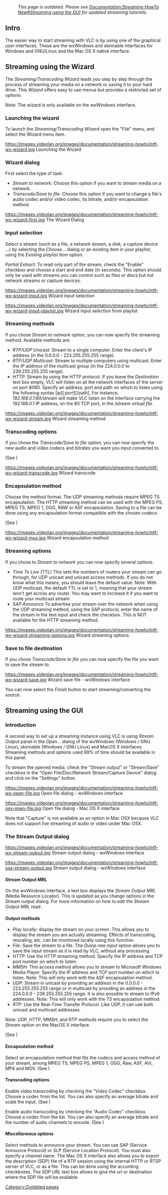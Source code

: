 :''This page is outdated. Please see [[Documentation:Streaming HowTo New#Streaming using the GUI]] for updated streaming tutorials.''

{{RightMenu|documentation streaming howto toc}}

==Intro==

The easier way to start streaming with VLC is by using one of the graphical user interfaces. These are the wxWindows and skinnable interfaces for Windows and GNU/Linux and the Mac OS X native interface.

==Streaming using the Wizard==

The ''Streaming/Transcoding Wizard'' leads you step by step through the process of streaming your media on a network or saving it to your hard drive. This ''Wizard'' offers easy to use menus but provides a restricted set of options.

Note: The wizard is only available on the wxWindows interface.

===Launching the wizard===

To launch the ''Streaming/Transcoding Wizard'' open the "File" menu, and select the Wizard menu item.

https://images.videolan.org/images/documentation/streaming-howto/intf-wx-wizard.jpg Launching the Wizard

===Wizard dialog===

First select the type of task:
*''Stream to network'': Choose this option if you want to stream media on a network.
*''Transcode/Save to file'': Choose this option if you want to change a file's audio codec and/or video codec, its bitrate, and/or encapsulation method.

https://images.videolan.org/images/documentation/streaming-howto/intf-wx-wizard-first.jpg The Wizard Dialog

===Input selection===

Select a stream (such as a file, a network stream, a disk, a capture device ...) by selecting the ''Choose...'' dialog or an existing item in your playlist, using the ''Existing playlist item'' option.

''Partial Extract'': To read only part of the stream, check the "Enable" checkbox and choose a start and end date (in seconds). This option should only be used with streams you can control such as files or discs but not network streams or capture devices.

https://images.videolan.org/images/documentation/streaming-howto/intf-wx-wizard-input.jpg Wizard input selection

https://images.videolan.org/images/documentation/streaming-howto/intf-wx-wizard-input-playlist.jpg Wizard input selection from playlist

===Streaming methods===

If you chose ''Stream to network'' option, you can now specify the streaming method. Available methods are:
*''RTP/UDP Unicast'': Stream to a single computer. Enter the client's IP address (in the 0.0.0.0 - 223.255.255.255 range).
*''RTP/UDP Multicast'': Stream to multiple computers using multicast. Enter the IP address of the multicast group (in the 224.0.0.0 to 239.255.255.255 range).
*''HTTP'': Stream by using the HTTP protocol. If you leave the ''Destination'' text box empty, VLC will listen on all the network interfaces of the server on port 8080. Specify an address, port and path on which to listen using the following syntax [ip][:port][/path]. For instance, ''192.168.0.1:80/stream'' will make VLC listen on the interface carrying the 192.168.0.1 IP address, on the 80 TCP port, in the /stream ''virtual file''.

https://images.videolan.org/images/documentation/streaming-howto/intf-wx-wizard-stream.jpg Wizard streaming method

===Transcoding options===

If you chose the ''Transcode/Save to file'' option, you can now specify the new audio and video codecs and bitrates you want you input converted to.

(See <xref linkend="smc" endterm="tsmc" />)

https://images.videolan.org/images/documentation/streaming-howto/intf-wx-wizard-transcode.jpg Wizard transcode

===Encapsulation method===

Choose the method format. The UDP streaming methods require MPEG TS encapsulation. The HTTP streaming method can be used with the MPEG PS, MPEG TS, MPEG 1, OGG, RAW or ASF encapsulation. Saving to a file can be done using any encapsulation format compatible with the chosen codecs.

(See <xref linkend="smc" endterm="tsmc" />)

https://images.videolan.org/images/documentation/streaming-howto/intf-wx-wizard-mux.jpg Wizard encapsulation method

===Streaming options===

If you chose to ''Stream to network'' you can now specify several options.

*''Time To Live (TTL)'' This sets the numbers of routers your stream can go through, for UDP unicast and unicast access methods. If you do not know what this means, you should leave the default value. Note: With UDP multicast, the default TTL is set to 1, meaning that your stream won't get across any router. You may want to increase it if you want to route your multicast stream.
* ''SAP Announce'' To advertise your stream over the network when using the UDP streaming method, using the SAP protocol, enter the name of the stream in the text input and check the checkbox. This is NOT available for the HTTP streaming method.

https://images.videolan.org/images/documentation/streaming-howto/intf-wx-wizard-streaming-options.jpg Wizard streaming options

===Save to file destination===

If you chose ''Transcode/Save to file'' you can now specify the file you want to save the stream to.

https://images.videolan.org/images/documentation/streaming-howto/intf-wx-wizard-save.jpg Wizard save file - wxWindows interface

You can now select the ''Finish'' button to start streaming/converting the source.

==Streaming using the GUI==

===Introduction===

A second way to set up a streaming instance using VLC is using ''Stream Output'' panel in the ''Open...'' dialog of the wxWindows (Windows / GNU Linux), skinnable (Windows / GNU Linux) and MacOS X interfaces. Streaming methods and options used 99% of time should be available in this panel.

To stream the opened media, check the "Stream output" or "Stream/Save" checkbox in the "Open File/Disc/Network Stream/Capture Device" dialog and click on the "Settings" button.

https://images.videolan.org/images/documentation/streaming-howto/intf-wx-open-file.jpg Open file dialog - wxWindows interface

https://images.videolan.org/images/documentation/streaming-howto/intf-osx-open-file.jpg Open file dialog - Mac OS X interface

Note that "Capture" is not available as an option in Mac OSX because VLC does not support live streaming of audio or video under Mac OSX.

===The Stream Output dialog===

https://images.videolan.org/images/documentation/streaming-howto/intf-wx-stream-output.jpg Stream output dialog - wxWindows interface

https://images.videolan.org/images/documentation/streaming-howto/intf-osx-stream-output.jpg Stream output dialog - wxWindows interface

====Stream Output MRL====

On the wxWindows interface, a text box displays the ''Stream Output MRL'' (Media Resource Locator). This is updated as you change options in the Stream output dialog. For more information on how to edit the ''Stream Output MRL'' read <xref linkend="cmdline" endterm="tcmdline" />.

====Output methods====

*''Play locally'': display the stream on your screen. This allows you to display the stream you are actually streaming. Effects of transcoding, rescaling, etc. can be monitored locally using this function.
*''File'': Save the stream to a file. The ''Dump raw input'' option allows you to save the input stream as it is read by VLC, without any processing.
*''HTTP'': Use the HTTP streaming method. Specify the IP address and TCP port number on which to listen.
*''MMSH'': This access method allows you to stream to Microsoft Windows Media Player. Specify the IP address and TCP port number on which to listen. Note: This will only work with the ''ASF'' encapsulation method.
*''UDP'': Stream in unicast by providing an address in the 0.0.0.0 - 223.255.255.255 range or in multicast by providing an address in the 224.0.0.0 - 239.255.255.255 range. It is also possible to stream to IPv6 addresses. Note: This will only work with the ''TS'' encapsulation method.
*''RTP'': Use the Real-Time Transfer Protocol. Like UDP, it can use both unicast and multicast addresses.

Note: UDP, HTTP, MMSH, and RTP methods require you to select the ''Stream'' option on the MacOS X interface.

(See <xref linkend="smc" endterm="tsmc" />)

====Encapsulation method====

Select an encapsulation method that fits the codecs and access method of your stream, among MPEG TS, MPEG PS, MPEG 1, OGG, Raw, ASF, AVI, MP4 and MOV. (See <xref linkend="smc" endterm="tsmc" />)

====Transcoding options====

Enable video transcoding by checking the "Video Codec" checkbox. Choose a codec from the list. You can also specify an average bitrate and scale the input. (See <xref linkend="smc" endterm="tsmc" />)

Enable audio transcoding by checking the "Audio Codec" checkbox. Choose a codec from the list. You can also specify an average bitrate and the number of audio channels to encode. (See <xref linkend="smc" endterm="tsmc" />)

====Miscellaneous options====

Select methods to announce your stream. You can use SAP (Service Announce Protocol) or SLP (Service Location Protocol). You must also specify a channel name. The Mac OS X interface also allows you to export the description (SDP) file of a RTP session using the internal HTTP or RTSP server of VLC, or as a file. This can be done using the according checkboxes. The ''SDP URL'' text box allows to give the url or destination where the SDP file will be available.



{{Documentation}}

[[Category:Outdated pages]]